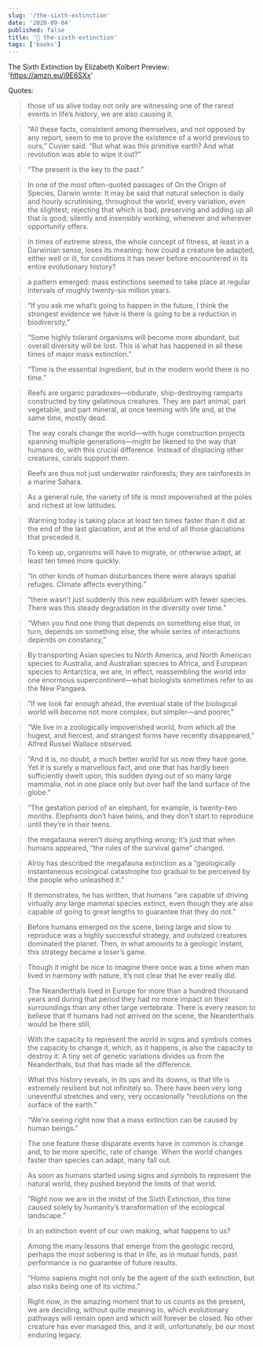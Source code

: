 ```yaml
---
slug: '/the-sixth-extinction'
date: '2020-09-04'
published: false
title: '📖 the-sixth-extinction'
tags: ['books']
---
```


The Sixth Extinction
by Elizabeth Kolbert
Preview: 'https://amzn.eu/i9E6SXx'

Quotes:

> those of us alive today not only are witnessing one of the rarest events in life’s history, we are also causing it.

> “All these facts, consistent among themselves, and not opposed by any report, seem to me to prove the existence of a world previous to ours,” Cuvier said. “But what was this primitive earth? And what revolution was able to wipe it out?”

> “The present is the key to the past.”

> In one of the most often-quoted passages of On the Origin of Species, Darwin wrote: It may be said that natural selection is daily and hourly scrutinising, throughout the world, every variation, even the slightest; rejecting that which is bad, preserving and adding up all that is good; silently and insensibly working, whenever and wherever opportunity offers.

> In times of extreme stress, the whole concept of fitness, at least in a Darwinian sense, loses its meaning: how could a creature be adapted, either well or ill, for conditions it has never before encountered in its entire evolutionary history?

> a pattern emerged: mass extinctions seemed to take place at regular intervals of roughly twenty-six million years.

> “If you ask me what’s going to happen in the future, I think the strongest evidence we have is there is going to be a reduction in biodiversity,”

> “Some highly tolerant organisms will become more abundant, but overall diversity will be lost. This is what has happened in all these times of major mass extinction.”

> “Time is the essential ingredient, but in the modern world there is no time.”

> Reefs are organic paradoxes—obdurate, ship-destroying ramparts constructed by tiny gelatinous creatures. They are part animal, part vegetable, and part mineral, at once teeming with life and, at the same time, mostly dead.

> The way corals change the world—with huge construction projects spanning multiple generations—might be likened to the way that humans do, with this crucial difference. Instead of displacing other creatures, corals support them.

> Reefs are thus not just underwater rainforests; they are rainforests in a marine Sahara.

> As a general rule, the variety of life is most impoverished at the poles and richest at low latitudes.

> Warming today is taking place at least ten times faster than it did at the end of the last glaciation, and at the end of all those glaciations that preceded it.

> To keep up, organisms will have to migrate, or otherwise adapt, at least ten times more quickly.

> “In other kinds of human disturbances there were always spatial refuges. Climate affects everything.”

> “there wasn’t just suddenly this new equilibrium with fewer species. There was this steady degradation in the diversity over time.”

> “When you find one thing that depends on something else that, in turn, depends on something else, the whole series of interactions depends on constancy,”

> By transporting Asian species to North America, and North American species to Australia, and Australian species to Africa, and European species to Antarctica, we are, in effect, reassembling the world into one enormous supercontinent—what biologists sometimes refer to as the New Pangaea.

> “If we look far enough ahead, the eventual state of the biological world will become not more complex, but simpler—and poorer,”

> “We live in a zoologically impoverished world, from which all the hugest, and fiercest, and strangest forms have recently disappeared,” Alfred Russel Wallace observed.

> “And it is, no doubt, a much better world for us now they have gone. Yet it is surely a marvellous fact, and one that has hardly been sufficiently dwelt upon, this sudden dying out of so many large mammalia, not in one place only but over half the land surface of the globe.”

> “The gestation period of an elephant, for example, is twenty-two months. Elephants don’t have twins, and they don’t start to reproduce until they’re in their teens.

> the megafauna weren’t doing anything wrong; it’s just that when humans appeared, “the rules of the survival game” changed.

> Alroy has described the megafauna extinction as a “geologically instantaneous ecological catastrophe too gradual to be perceived by the people who unleashed it.”

> It demonstrates, he has written, that humans “are capable of driving virtually any large mammal species extinct, even though they are also capable of going to great lengths to guarantee that they do not.”

> Before humans emerged on the scene, being large and slow to reproduce was a highly successful strategy, and outsized creatures dominated the planet. Then, in what amounts to a geologic instant, this strategy became a loser’s game.

> Though it might be nice to imagine there once was a time when man lived in harmony with nature, it’s not clear that he ever really did.

> The Neanderthals lived in Europe for more than a hundred thousand years and during that period they had no more impact on their surroundings than any other large vertebrate. There is every reason to believe that if humans had not arrived on the scene, the Neanderthals would be there still,

> With the capacity to represent the world in signs and symbols comes the capacity to change it, which, as it happens, is also the capacity to destroy it. A tiny set of genetic variations divides us from the Neanderthals, but that has made all the difference.

> What this history reveals, in its ups and its downs, is that life is extremely resilient but not infinitely so. There have been very long uneventful stretches and very, very occasionally “revolutions on the surface of the earth.”

> “We’re seeing right now that a mass extinction can be caused by human beings.”

> The one feature these disparate events have in common is change and, to be more specific, rate of change. When the world changes faster than species can adapt, many fall out.

> As soon as humans started using signs and symbols to represent the natural world, they pushed beyond the limits of that world.

> “Right now we are in the midst of the Sixth Extinction, this time caused solely by humanity’s transformation of the ecological landscape.”

> In an extinction event of our own making, what happens to us?

> Among the many lessons that emerge from the geologic record, perhaps the most sobering is that in life, as in mutual funds, past performance is no guarantee of future results.

> “Homo sapiens might not only be the agent of the sixth extinction, but also risks being one of its victims.”

> Right now, in the amazing moment that to us counts as the present, we are deciding, without quite meaning to, which evolutionary pathways will remain open and which will forever be closed. No other creature has ever managed this, and it will, unfortunately, be our most enduring legacy.
